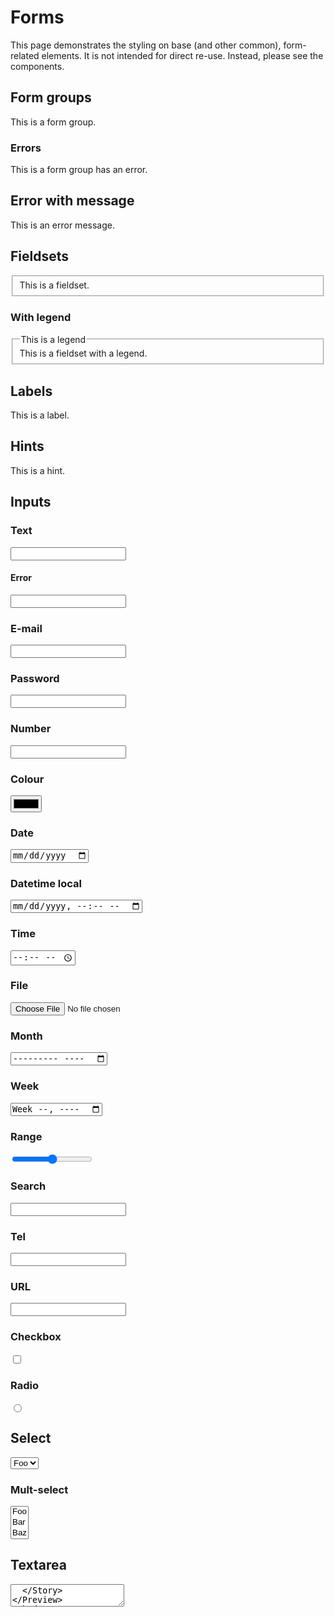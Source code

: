 
<Meta title="Forms" />

# Forms

This page demonstrates the styling on base (and other common), form-related elements. It is
not intended for direct re-use. Instead, please see the components.


## Form groups

<Preview>
  <Story name="Form group">
    <div class="form-group">
      This is a form group.
    </div>
  </Story>
</Preview>


### Errors

<Preview>
  <Story name="Form group error">
    <div class="form-group error">
      This is a form group has an error.
    </div>
  </Story>
</Preview>


## Error with message

<Preview>
  <Story name="Error message">
    <div class="error">
      <div class="message">
        This is an error message.
      </div>
    </div>
  </Story>
</Preview>


## Fieldsets

<Preview>
  <Story name="Fieldset">
    <fieldset>
      This is a fieldset.
    </fieldset>
  </Story>
</Preview>


### With legend
<Preview>
  <Story name="Legend">
    <fieldset>
      <legend>This is a legend</legend>
      This is a fieldset with a legend.
    </fieldset>
  </Story>
</Preview>


## Labels

<Preview>
  <Story name="Label">
    <label>
      This is a label.
    </label>
  </Story>
</Preview>


## Hints

<Preview>
  <Story name="Hint">
    <span class="hint">
      This is a hint.
    </span>
  </Story>
</Preview>


## Inputs
### Text

<Preview>
  <Story name="Input Text">
    <input name="example" type="text" />
  </Story>
</Preview>


#### Error

<Preview>
  <Story name="Input Text Error">
    <div class="error">
      <input name="example" type="text" />
    </div>
  </Story>
</Preview>


### E-mail

<Preview>
  <Story name="Input E-mail">
    <input name="example" type="email" />
  </Story>
</Preview>


### Password

<Preview>
  <Story name="Input Password">
    <input name="example" type="password" />
  </Story>
</Preview>


### Number

<Preview>
  <Story name="Input Number">
    <input name="example" type="number" />
  </Story>
</Preview>


### Colour

<Preview>
  <Story name="Input Colour">
    <input name="example" type="color" />
  </Story>
</Preview>


### Date

<Preview>
  <Story name="Input Date">
    <input name="example" type="date" />
  </Story>
</Preview>


### Datetime local

<Preview>
  <Story name="Input Datetime local">
    <input name="example" type="datetime-local" />
  </Story>
</Preview>


### Time

<Preview>
  <Story name="Input Time">
    <input name="example" type="time" />
  </Story>
</Preview>


### File

<Preview>
  <Story name="Input File">
    <input name="example" type="file" />
  </Story>
</Preview>


### Month

<Preview>
  <Story name="Input Month">
    <input name="example" type="month" />
  </Story>
</Preview>


### Week

<Preview>
  <Story name="Input Week">
    <input name="example" type="week" />
  </Story>
</Preview>


### Range

<Preview>
  <Story name="Input Range">
    <input name="example" type="range" />
  </Story>
</Preview>


### Search

<Preview>
  <Story name="Input Search">
    <input name="example" type="search" />
  </Story>
</Preview>


### Tel

<Preview>
  <Story name="Input Tel">
    <input name="example" type="tel" />
  </Story>
</Preview>


### URL

<Preview>
  <Story name="Input URL">
    <input name="example" type="url" />
  </Story>
</Preview>


### Checkbox

<Preview>
  <Story name="Input Checkbox">
    <input name="example" type="checkbox" />
  </Story>
</Preview>


### Radio

<Preview>
  <Story name="Input Radio">
    <input name="example" type="radio" />
  </Story>
</Preview>


## Select

<Preview>
  <Story name="Select">
    <select name="example">
      <option>Foo</option>
      <option>Bar</option>
      <option>Baz</option>
    </select>
  </Story>
</Preview>

### Mult-select

<Preview>
  <Story name="Select Multi">
    <select name="example" multiple size="3">
      <option>Foo</option>
      <option>Bar</option>
      <option>Baz</option>
    </select>
  </Story>
</Preview>

## Textarea

<Preview>
  <Story name="Textarea">
    <textarea name="example" />
  </Story>
</Preview>